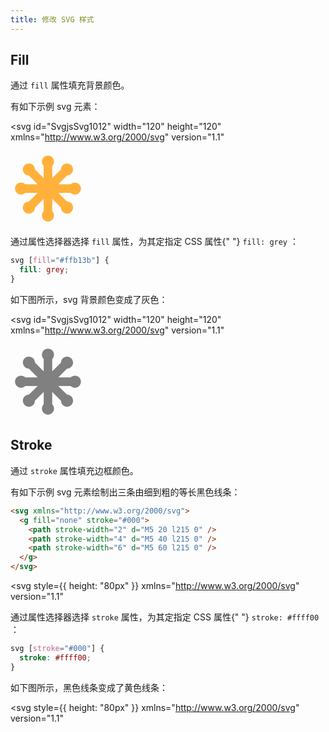 ```yaml
---
title: 修改 SVG 样式
---
```


## Fill

通过 `fill` 属性填充背景颜色。

有如下示例 svg 元素：

<svg
  id="SvgjsSvg1012"
  width="120"
  height="120"
  xmlns="http://www.w3.org/2000/svg"
  version="1.1"
>
  <defs id="SvgjsDefs1013"/>
  <g id="SvgjsG1014">
    <svg
      xmlns="http://www.w3.org/2000/svg"
      width="120"
      height="120"
      preserveAspectRatio="xMinYMin meet"
      viewBox="0 0 256 256"
    >
      <path
    fill="#ffb13b"
    d="M234.391 113.538c-8.049-8.048-21.099-8.048-29.148 0h-42.184l29.829-29.828c11.383 0 20.61-9.228 20.61-20.611 0-11.383-9.227-20.612-20.61-20.612-11.384 0-20.611 9.229-20.611 20.612l-29.829 29.829V50.743c8.049-8.049 8.049-21.099 0-29.148-8.05-8.05-21.1-8.05-29.149 0s-8.049 21.1 0 29.148v42.185l-29.828-29.83c0-11.382-9.228-20.61-20.611-20.61-11.383 0-20.611 9.228-20.611 20.61 0 11.384 9.228 20.612 20.61 20.612l29.83 29.828H50.504c-8.05-8.049-21.1-8.048-29.15 0-8.048 8.05-8.048 21.1 0 29.15 8.05 8.048 21.1 8.048 29.15 0h42.183L62.86 172.515c-11.383 0-20.611 9.227-20.611 20.61 0 11.384 9.228 20.612 20.61 20.612 11.384 0 20.612-9.228 20.612-20.611l29.828-29.829v42.184c-8.049 8.049-8.049 21.1 0 29.149 8.05 8.049 21.1 8.049 29.15 0 8.048-8.05 8.048-21.1 0-29.15v-42.183l29.828 29.829c0 11.383 9.227 20.61 20.61 20.61 11.384 0 20.612-9.227 20.612-20.61 0-11.384-9.228-20.611-20.611-20.611l-29.83-29.829h42.185c8.05 8.05 21.1 8.05 29.148 0 8.05-8.049 8.05-21.1 0-29.149"
    className="colorFFB13B svgShape"
    />
    </svg>
  </g>
</svg>

<p>
  通过属性选择器选择 <code>fill</code> 属性，为其定指定 CSS 属性{" "}
  <code>fill: grey</code> ：
</p>

```css
svg [fill="#ffb13b"] {
  fill: grey;
}
```

<p style={{ margin: "5px" }}>如下图所示，svg 背景颜色变成了灰色：</p>

<svg
  id="SvgjsSvg1012"
  width="120"
  height="120"
  xmlns="http://www.w3.org/2000/svg"
  version="1.1"
>
  <defs id="SvgjsDefs1013"/>
  <g id="SvgjsG1014">
    <svg
      xmlns="http://www.w3.org/2000/svg"
      width="120"
      height="120"
      preserveAspectRatio="xMinYMin meet"
      viewBox="0 0 256 256"
    >
      <path
    fill="grey"
    d="M234.391 113.538c-8.049-8.048-21.099-8.048-29.148 0h-42.184l29.829-29.828c11.383 0 20.61-9.228 20.61-20.611 0-11.383-9.227-20.612-20.61-20.612-11.384 0-20.611 9.229-20.611 20.612l-29.829 29.829V50.743c8.049-8.049 8.049-21.099 0-29.148-8.05-8.05-21.1-8.05-29.149 0s-8.049 21.1 0 29.148v42.185l-29.828-29.83c0-11.382-9.228-20.61-20.611-20.61-11.383 0-20.611 9.228-20.611 20.61 0 11.384 9.228 20.612 20.61 20.612l29.83 29.828H50.504c-8.05-8.049-21.1-8.048-29.15 0-8.048 8.05-8.048 21.1 0 29.15 8.05 8.048 21.1 8.048 29.15 0h42.183L62.86 172.515c-11.383 0-20.611 9.227-20.611 20.61 0 11.384 9.228 20.612 20.61 20.612 11.384 0 20.612-9.228 20.612-20.611l29.828-29.829v42.184c-8.049 8.049-8.049 21.1 0 29.149 8.05 8.049 21.1 8.049 29.15 0 8.048-8.05 8.048-21.1 0-29.15v-42.183l29.828 29.829c0 11.383 9.227 20.61 20.61 20.61 11.384 0 20.612-9.227 20.612-20.61 0-11.384-9.228-20.611-20.611-20.611l-29.83-29.829h42.185c8.05 8.05 21.1 8.05 29.148 0 8.05-8.049 8.05-21.1 0-29.149"
    className="colorFFB13B svgShape"
    />
    </svg>
  </g>
</svg>

## Stroke

通过 `stroke` 属性填充边框颜色。

有如下示例 svg 元素绘制出三条由细到粗的等长黑色线条：

```html
<svg xmlns="http://www.w3.org/2000/svg">
  <g fill="none" stroke="#000">
    <path stroke-width="2" d="M5 20 l215 0" />
    <path stroke-width="4" d="M5 40 l215 0" />
    <path stroke-width="6" d="M5 60 l215 0" />
  </g>
</svg>
```

<svg
  style={{ height: "80px" }}
  xmlns="http://www.w3.org/2000/svg"
  version="1.1"
>
  <g fill="none" stroke="#000">
    <path strokeWidth="2" d="M5 20 l215 0" />
    <path strokeWidth="4" d="M5 40 l215 0" />
    <path strokeWidth="6" d="M5 60 l215 0" />
  </g>
</svg>

<p>
  通过属性选择器选择 <code>stroke</code> 属性，为其定指定 CSS 属性{" "}
  <code>stroke: #ffff00</code> ：
</p>

```css
svg [stroke="#000"] {
  stroke: #ffff00;
}
```

<p style={{ margin: "0" }}>如下图所示，黑色线条变成了黄色线条：</p>

<svg
  style={{ height: "80px" }}
  xmlns="http://www.w3.org/2000/svg"
  version="1.1"
>
  <g fill="none" stroke="#ffff00">
    <path strokeWidth="2" d="M5 20 l215 0" />
    <path strokeWidth="4" d="M5 40 l215 0" />
    <path strokeWidth="6" d="M5 60 l215 0" />
  </g>
</svg>
